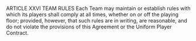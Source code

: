 ARTICLE XXVI
                                               TEAM RULES
     Each Team may maintain or establish rules with which its players shall comply at all times, whether on or
off the playing floor; provided, however, that such rules are in writing, are reasonable, and do not violate the
provisions of this Agreement or the Uniform Player Contract.
